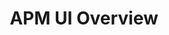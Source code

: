 ---
id: serverlessObservabilityApmUiOverview
slug: /serverless/observability/apm-ui-overview
title: APM UI Overview
# description: Description to be written
tags: [ 'serverless', 'observability', 'reference' ]
---